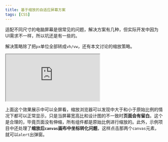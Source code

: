 ```yaml
---
title: 基于缩放的自适应屏幕方案
tags: [CSS]
---
```

适配不同尺寸的电脑屏幕是很常见的问题，解决方案有几种，但实际开发中因为UI需求不一样，所以坑还是有一些的。

解决策略除了把`px`单位全部转成`vh/vw`，还有本文讨论的缩放策略。

<iframe src="https://codesandbox.io/embed/kvdngm?view=preview&hidenavigation=1"
  style={{width: '100%', height: '500px', border: 0, borderRadius: 4, overflow: 'hidden'}}
  title="AutoFixScreen"
  allow="accelerometer; ambient-light-sensor; camera; encrypted-media; geolocation; gyroscope; hid; microphone; midi; payment; usb; vr; xr-spatial-tracking"
  sandbox="allow-forms allow-modals allow-popups allow-presentation allow-same-origin allow-scripts"
></iframe>


上面这个效果展示中可以全屏看，缩放浏览器可以发现中大于和小于原始比例的情况下都可以正常显示，只是当屏幕宽高比和设计图的不一致时**页面会有留白**。这个是合理的，毕竟页面没有伸缩，所有组件都是原始比例进行缩放的。此外，示例项目中还处理了**缩放后`canvas`画布中坐标转化问题**，这样点击那两个`canvas`元素，就可以`alert`出弹窗。